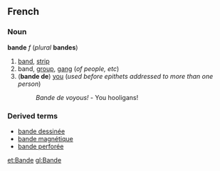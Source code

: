 ==French==
===Noun===
'''bande''' ''f'' (''plural'' '''bandes''')

#[[band]], [[strip]]
#band, [[group]], [[gang]] (''of people, etc'')
#('''bande de''') [[you]] (''used before epithets addressed to more than one person'')
#:''Bande de voyous!'' - You hooligans!

===Derived terms===
*[[bande dessinée]]
*[[bande magnétique]]
*[[bande perforée]]

[[et:Bande]]
[[gl:Bande]]